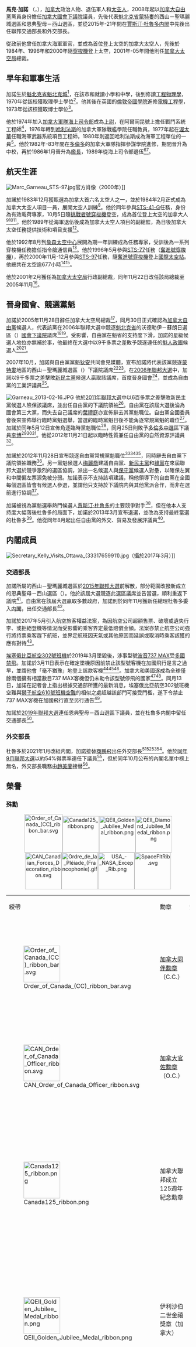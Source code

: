 {{noteTA|G1=地名|G2=Canada
|1=zh-cn:特鲁多; zh-hk:杜魯多; zh-tw:杜魯道
|2=zh-cn:航天飞机; zh-hk:太空穿梭機; zh-tw:太空梭
|3=zh-cn:约翰逊; zh-hk:詹森; zh-tw:詹森
|4=zh-cn:美国国家航空航天局;zh-tw:美國國家航空暨太空總署;zh-hk:美國太空總署;
}}
{{Infobox officeholder
|honorific-prefix = 
|name             = 馬克·加諾
|native_name      = {{lang|en|Marc Garneau}} {{post-nominals|country=CAN|PC|CC|CD|MP|size=100%}}
|honorific-suffix = 
|image            = Marc Garneau - 2018 (42748534304) (cropped).jpg
|caption          = 2018年的加諾

|office           = [[加拿大全球事务部|加拿大外交部長]]
|primeminister    = [[賈斯汀·杜魯多|賈斯汀·杜魯多]]
|term_start       = 2021年1月12日
|term_end         = 2021年10月26日
|predecessor      = [[商鵬飛|商鵬飛]]
|successor        = [[趙美蘭|趙美蘭]]

|office1          = [[加拿大交通部|加拿大交通部長]]
|primeminister1   = [[賈斯汀·杜魯多|賈斯汀·杜魯多]]
|term_start1      = 2015年11月4日
|term_end1        = 2021年1月12日
|predecessor1     = {{lang|en|Lisa Raitt}}
|successor1       = [[艾誠致|艾誠致]]

|office2          = [[加拿大國會下議院|加拿大國會下議院]]議員
|constituency2    = 恩典聖母－西山
|term_start2      = 2015年10月19日
|term_end2        = 
|predecessor2     = （新成立選區）
|successor2       = 

|constituency3    = 西山－聖瑪麗城
|term_start3      = 2008年10月14日
|term_end3        = 2015年10月18日
|predecessor3     = {{lang|fr|Lucienne Robillard}}
|successor3       = （選區被廢除）

|birth_name       = {{lang|fr|Joseph Jean-Pierre Marc Garneau}}
|birth_date       = {{Birth date and age|1949|02|23}}<ref name="Parlinfo">{{cite web | url=https://lop.parl.ca/sites/ParlInfo/default/en_CA/People/Profile?personId=17305 | publisher=[[加拿大國會|加拿大國會]]圖書館 | title=Profile - Garneau, Marc | accessdate=2021-01-17 | archive-date=2021-04-24 | archive-url=https://web.archive.org/web/20210424141327/https://lop.parl.ca/sites/ParlInfo/default/en_CA/People/Profile?personId=17305 | dead-url=no }}</ref>
|birth_place      = [[加拿大|加拿大]][[魁北克省|魁北克省]][[魁北克城|魁北克城]]
|death_date       = 
|death_place      = 
|party            = [[加拿大自由黨|加拿大自由黨]]
|otherparty       = 
|alma_mater       = {{le|加拿大皇家軍事學院|Royal Military College of Canada}}<small>（B.Sc.，1970年）</small><br />[[倫敦帝國學院|倫敦帝國學院]]<small>（Ph.D.，1973年）</small>
|spouse           = Pamela<ref name="CBC100922">{{cite news|title=Westmount - Ville-Marie|url=https://www.cbc.ca/news/canada/westmount-ville-marie-1.959024|publisher=CBC News|date=2010-09-22|accessdate=2021-01-18|archive-date=2021-04-24|archive-url=https://web.archive.org/web/20210424142638/https://www.cbc.ca/news/canada/westmount-ville-marie-1.959024|dead-url=no}}</ref>
|children         = Simone、Yves、Adrien、George<ref name="CBC100922"/>
|residence        = [[加拿大|加拿大]][[魁北克省|魁北克省]]西山
|occupation       = 
|website          = {{URL|http://www.marcgarneau.ca/}}
|allegiance       = 加拿大
|branch           = [[皇家加拿大海軍|加拿大軍隊海上司令部]]
|rank             = [[艦長_(海軍)|艦長]]
|serviceyears     = 1974年–1989年
|module           = {{Infobox astronaut
|child            = yes
|type             = 國家研究委員會 / [[加拿大太空局|加拿大太空局]]太空人
|rank             = [[皇家加拿大海軍|加拿大軍隊海上司令部]][[艦長_(海軍)|艦長]]
|selection        = 1983年NRC群組
|time             = 29日2小時1分鐘
|mission          = [[STS-41-G|STS-41-G]]、[[STS-77|STS-77]]、[[STS-97|STS-97]]
|insignia         = [[File:STS-41-G_patch.png|50px]] [[File:STS-77_patch.svg|50px]] [[File:Sts-97-patch.svg|50px]]}}
}}
'''馬克·加諾''' {{post-nominals|country=CAN|PC|CC|CD|MP}}（{{lang|fr|Joseph Jean-Pierre Marc Garneau}}，{{bd|1949年|2月23日|}}），[[加拿大|加拿大]]政治人物、退伍軍人和[[太空人|太空人]]，2008年起以[[加拿大自由黨|加拿大自由黨]]黨員身份擔任[[加拿大國會下議院|加拿大國會下議院]]議員，先後代表[[魁北克省|魁北克省]][[蒙特婁|蒙特婁]]的西山－聖瑪麗城選區和恩典聖母－西山選區，並從2015年-21年間在[[賈斯汀·杜魯多内閣|賈斯汀·杜魯多内閣]]中先後出任聯邦交通部長和外交部長。

從政前他曾任加拿大海軍軍官，並成為首位登上太空的加拿大太空人，先後於1984年、1996年和2000年隨[[穿梭機|穿梭機]]登上太空，2001年-05年間他則任[[加拿大太空局|加拿大太空局]]總裁。

==早年和軍事生活==
加諾生於[[魁北克省|魁北克省]][[魁北克城|魁北克城]]<ref name="Parlinfo"/>，在該市和{{tsl|fr|Saint-Jean-sur-Richelieu|黎舍留河畔聖讓}}就讀小學和中學，後到{{le|加拿大皇家軍事學院|Royal Military College of Canada}}修讀[[工程物理學|工程物理學]]，1970年從該校獲取理學士學位<ref name="CSAbio">{{cite web | url=https://www.asc-csa.gc.ca/eng/astronauts/canadian/former/bio-marc-garneau.asp | publisher=[[加拿大太空局|加拿大太空局]] | title=Biography of Marc Garneau | accessdate=2021-01-17 | date=2006-08 | archive-date=2021-05-10 | archive-url=https://web.archive.org/web/20210510142954/https://www.asc-csa.gc.ca/eng/astronauts/canadian/former/bio-marc-garneau.asp | dead-url=no }}</ref>。他其後在英國的[[倫敦帝國學院|倫敦帝國學院]]進修[[電機工程學|電機工程學]]，1973年從該校獲取博士學位<ref name="CSAbio"/>。

他於1974年加入[[皇家加拿大海軍|加拿大軍隊海上司令部]]成為[[上尉_(海軍)|上尉]]，在阿爾岡昆號上擔任戰鬥系統工程師<ref name="bio">{{cite web | url=https://marcgarneau.libparl.ca/about/?lang=en | publisher=[[加拿大自由黨|加拿大自由黨]] | title=About Marc Garneau | accessdate=2021-01-17 | archive-date=2021-01-23 | archive-url=https://web.archive.org/web/20210123125935/https://marcgarneau.libparl.ca/about/?lang=en | dead-url=no }}</ref>，1976年轉到[[哈利法斯|哈利法斯]]的加拿大軍隊戰艦學院任職教員，1977年起在[[渥太華|渥太華]]任職海軍武器系統項目工程師，1980年則返回哈利法斯成為海軍工程單位的一員<ref name="CSAbio"/>。他於1982年-83年間在[[多倫多|多倫多]]的加拿大軍隊指揮參謀學院進修，期間晉升為中校，再於1986年1月晉升為[[艦長_(海軍)|艦長]]，1989年從海上司令部退伍<ref name="CSAbio"/><ref name="bio"/>。

==航天生涯==
[[File:Marc_Garneau_STS-97.jpg|thumb]]官方肖像（2000年）]]

加諾於1983年12月獲甄選為加拿大首六名太空人之一，並於1984年2月正式成為加拿大太空人項目一員，展開太空人訓練<ref name="CSAbio"/>。他於同年參與[[STS-41-G|STS-41-G]]任務，身份為有效載荷專家，10月5日隨[[挑戰者號穿梭機|挑戰者號穿梭機]]登空，成為首位登上太空的加拿大人<ref name="Parlinfo"/><ref name="CSAbio"/><ref name="NASA">{{cite web|title=Marc Garneau (PH.D.) Astronaut, Canadian Space Agency (Former)|url=http://www.jsc.nasa.gov/Bios/htmlbios/garneau.html|publisher=NASA|access-date=2011-12-12|archive-date=2000-08-31|archive-url=https://web.archive.org/web/20000831021300/http://www.jsc.nasa.gov/bios/htmlbios/garneau.html|dead-url=no}}</ref>。他於1989年從海軍退伍後成為加拿大太空人項目的副總監，為日後加拿大太空任務提供技術和項目支援<ref name="CSAbio"/>。

他於1992年8月到[[林登·约翰逊太空中心|詹森太空中心]]展開為期一年訓練成為任務專家，受訓後為一系列穿梭機任務擔任指令艙通信員<ref name="CSAbio"/>。他於1996年5月參與[[STS-77|STS-77]]任務（[[奮進號穿梭機|奮進號穿梭機]]），再於2000年11月-12月參與[[STS-97|STS-97]]任務，隨[[奮進號穿梭機|奮進號穿梭機]]登上[[國際太空站|國際太空站]]。他總共在太空逾677小時<ref name="CSAbio"/><ref>{{cite web|title=Biographical Data: Mark Garneau|url=http://www.jsc.nasa.gov/Bios/htmlbios/garneau.html|publisher=NASA|access-date=2012-11-09|archive-date=2000-08-31|archive-url=https://web.archive.org/web/20000831021300/http://www.jsc.nasa.gov/bios/htmlbios/garneau.html|dead-url=no}}</ref>。

他於2001年2月獲任為[[加拿大太空局|加拿大太空局]]行政副總裁，同年11月22日改任該局總裁至2005年11月<ref name="CSAbio"/>。

==晉身國會、競選黨魁==
加諾於2005年11月28日辭任加拿大太空局總裁<ref name="CSAbio"/>，同月30日正式確認為[[加拿大自由黨|加拿大自由黨]]候選人，代表該黨在2006年聯邦大選中競逐[[魁北克省|魁北克省]]的沃德勒伊－蘇朗日選區（{{lang|fr|Vaudreuil—Soulanges}}）[[加拿大國會下議院|國會下議院]]議席<ref>{{cite news|title=Space star Garneau runs for Liberals in BQ riding|url=https://www.cbc.ca/news/canada/space-star-garneau-runs-for-liberals-in-bq-riding-1.529975|publisher=CBC News|date=2005-11-30|accessdate=2021-01-18|archive-date=2021-04-24|archive-url=https://web.archive.org/web/20210424142647/https://www.cbc.ca/news/canada/space-star-garneau-runs-for-liberals-in-bq-riding-1.529975|dead-url=no}}</ref><ref>{{cite news|title=Canadian to live on space station|url=http://www.canada.com/calgaryherald/news/story.html?id=d9b95058-afc9-4b08-935c-693087c5584a|access-date=2012-10-20|newspaper=The Calgary Herald|date=2008-02-12|archive-url=https://web.archive.org/web/20150923224042/http://www.canada.com/calgaryherald/news/story.html?id=d9b95058-afc9-4b08-935c-693087c5584a|archive-date=2015-09-23}}</ref>。受{{le|贊助醜聞|Sponsorship scandal}}影響，自由黨在魁省的支持度下滑，加諾的星級候選人地位亦無補於事，他最終在大選中以9千多票之差敗予競逐連任的[[魁人政團|魁人政團]]候選人{{le|黃美麗|Meili Faille}}<ref>{{cite news|title=Voters deliver high-profile wins, defeats|url=http://www.cbc.ca/news/canada/voters-deliver-high-profile-wins-defeats-1.619524|access-date=2014-07-02|newspaper=Canadian Broadcasting Corporation|date=2006-01-24|archive-date=2021-04-24|archive-url=https://web.archive.org/web/20210424141426/https://www.cbc.ca/news/canada/voters-deliver-high-profile-wins-defeats-1.619524|dead-url=no}}</ref><ref>{{cite news|title=Conservatives make breakthrough in Quebec; Bloc wins 51 seats|url=http://www.cbc.ca/news/canada/conservatives-make-breakthrough-in-quebec-bloc-wins-51-seats-1.586146|access-date=2014-07-02|newspaper=Canadian Broadcasting Corporation|date=2006-01-24|archive-date=2014-04-16|archive-url=https://web.archive.org/web/20140416201625/http://www.cbc.ca/news/canada/conservatives-make-breakthrough-in-quebec-bloc-wins-51-seats-1.586146|dead-url=no}}</ref>。

2007年10月，加諾與自由黨黨魁[[斯特凡·迪翁|狄安]]共同會見媒體，宣布加諾將代表該黨競逐[[蒙特婁|蒙特婁]]地區的西山－聖瑪麗城選區（{{lang|fr|Westmount—Ville-Marie}}）下議院議席<ref name="confirmed">{{cite news|title=Garneau confirmed on local ballot|url=http://www.westmountexaminer.com/Politics/2007-10-19/article-673308/Garneau-confirmed-on-local-ballot/1|access-date=2012-10-21|newspaper=Westmount Examiner|date=2007-10-19|archive-url=https://web.archive.org/web/20140505042146/http://www.westmountexaminer.com/Politics/2007-10-19/article-673308/Garneau-confirmed-on-local-ballot/1|archive-date=2014-05-05}}</ref><ref>{{cite news|title=Space pioneer Garneau to run as Liberal in Montreal riding|url=https://www.cbc.ca/news/canada/montreal/space-pioneer-garneau-to-run-as-liberal-in-montreal-riding-1.632920|publisher=CBC News|date=2007-10-19|accessdate=2021-01-18|archive-date=2021-04-24|archive-url=https://web.archive.org/web/20210424144121/https://www.cbc.ca/news/canada/montreal/space-pioneer-garneau-to-run-as-liberal-in-montreal-riding-1.632920|dead-url=no}}</ref>。在[[2008年加拿大聯邦大選|2008年聯邦大選]]中，加諾以9千多票之差擊敗[[加拿大新民主黨|新民主黨]]候選人贏取該議席，首度晉身國會<ref>{{cite news|title=Tight Liberal/NDP race predicted for Westmount-Ville Marie by-election|url=http://www.westislandchronicle.com/News/Politics/2008-08-13/article-636167/Tight-Liberal-NDP-race-predicted-for-Westmount-Ville-Marie-by-election/1|access-date=2012-10-21|newspaper=The West Island Chronicle|date=2008-08-13|archive-date=2015-09-10|archive-url=https://web.archive.org/web/20150910041626/http://www.westislandchronicle.com/News/Politics/2008-08-13/article-636167/Tight-Liberal-NDP-race-predicted-for-Westmount-Ville-Marie-by-election/1|dead-url=no}}</ref>，並成為自由黨的工業評議員<ref name="Parlinfo"/>。

[[File:Garneau_2013-02-16.JPG|thumb]]
他於[[2011年加拿大聯邦大選|2011年聯邦大選]]中以6百多票之差擊敗新民主黨候選人險保該議席，並出任自由黨的下議院領袖<ref name="Parlinfo"/>。自由黨在該屆大選後淪為國會第三大黨，而失去自己議席的[[葉禮庭|葉禮庭]]亦宣佈辭去其黨魁職位。自由黨全國委員會後來宣佈舉行臨時黨魁選舉，當選的臨時黨魁日後不能角逐常規黨魁的職位<ref>{{cite news|title=Liberals delay decision on finding interim leader|url=http://edmonton.ctv.ca/servlet/an/local/CTVNews/20110511/liberal-members-meet-ottawa-110511/20110511/?hub=EdmontonHome|accessdate=2012-05-01|newspaper=CTV|date=2011-05-11}}</ref>。加諾於同年5月12日宣佈角逐臨時黨魁職位<ref>{{cite news|title=Garneau vies for interim Liberal leadership|url=https://www.cbc.ca/news/canada/montreal/garneau-vies-for-interim-liberal-leadership-1.1009094|publisher=CBC News|date=2011-05-12|accessdate=2021-01-18|archive-date=2021-04-24|archive-url=https://web.archive.org/web/20210424142745/https://www.cbc.ca/news/canada/montreal/garneau-vies-for-interim-liberal-leadership-1.1009094|dead-url=no}}</ref>，同月25日則敗予[[多倫多中選區|多倫多中選區]]下議員[[李博_(政治人物)|李博]]<ref>{{cite news|title=Bob Rae named Liberal interim leader|url=http://news.nationalpost.com/2011/05/25/bob-rae-named-liberal-interim-leader/|accessdate=2012-05-01|newspaper=National Post|date=2011-05-25|archive-date=2021-11-30|archive-url=https://web.archive.org/web/20211130131211/https://nationalpost.com/category/news/|dead-url=no}}</ref><ref name="rae">{{cite news|url=http://www.cbc.ca/news/politics/story/2011/05/25/pol-liberals-interim-leader.html|title=Liberals choose Rae as interim leader|date=2011-05-25|publisher=Canadian Broadcasting Corporation|access-date=2011-05-25|archive-date=2011-05-28|archive-url=https://web.archive.org/web/20110528033432/http://www.cbc.ca/news/politics/story/2011/05/25/pol-liberals-interim-leader.html|dead-url=no}}</ref><ref>{{cite web|url=https://www.thestar.com/news/canada/politics/article/996650--rae-takes-over-the-liberal-reins|title=Rae takes over the Liberal reins|date=2011-05-25|work=Toronto Star|access-date=2011-05-25|archive-date=2012-10-24|archive-url=https://web.archive.org/web/20121024072445/http://www.thestar.com/news/canada/politics/article/996650--rae-takes-over-the-liberal-reins|dead-url=no}}</ref>。他從2012年11月21日起以臨時性質兼任自由黨的自然資源評議員<ref>{{cite news|url=http://www.cbc.ca/news/politics/story/2012/11/21/pol-david-mcguinty-.html|title=MP McGuinty drops critic role over 'go back to Alberta' gibe|date=2012-11-21|access-date=2012-12-10|newspaper=Canadian Broadcasting Corporation|archive-date=2013-04-12|archive-url=https://web.archive.org/web/20130412195521/http://www.cbc.ca/news/politics/story/2012/11/21/pol-david-mcguinty-.html|dead-url=no}}</ref>。

加諾於2012年11月28日宣布競逐自由黨常規黨魁職位<ref>{{cite news|url=https://www.theglobeandmail.com/news/politics/mr-harper-is-a-one-trick-pony-marc-garneau-says-launching-liberal-leadership-bid/article5749056/|title='Mr. Harper is a one-trick pony,' Marc Garneau says, launching Liberal leadership bid|last=LeBlanc|first=Daniel|date=2012-11-28|access-date=2012-11-28|newspaper=Globe and Mail|archive-date=2021-04-24|archive-url=https://web.archive.org/web/20210424141552/https://www.theglobeandmail.com/news/politics/mr-harper-is-a-one-trick-pony-marc-garneau-says-launching-liberal-leadership-bid/article5749056/|dead-url=no}}</ref><ref>{{cite news|url=http://www.ctvnews.ca/canada/garneau-s-liberal-leadership-campaign-officially-blasts-off-1.1056701|title=Garneau's Liberal leadership campaign officially blasts off|date=2012-11-28|access-date=2012-11-28|newspaper=CTV News|archive-date=2021-04-24|archive-url=https://web.archive.org/web/20210424142739/https://www.ctvnews.ca/canada/garneau-s-liberal-leadership-campaign-officially-blasts-off-1.1056701|dead-url=no}}</ref><ref name="CBC121128">{{cite news|title=Ex-astronaut Marc Garneau launches Liberal leadership bid|url=https://www.cbc.ca/news/politics/ex-astronaut-marc-garneau-launches-liberal-leadership-bid-1.1238333|publisher=CBC News|date=2012-11-28|accessdate=2021-01-18|archive-date=2021-04-24|archive-url=https://web.archive.org/web/20210424141617/https://www.cbc.ca/news/politics/ex-astronaut-marc-garneau-launches-liberal-leadership-bid-1.1238333|dead-url=no}}</ref>，同時辭去自由黨下議院領袖職務<ref>{{cite news|url=http://www.therecord.com/news/canada/article/844810--ex-astronaut-marc-garneau-blasts-into-federal-liberal-leadership-race|title=Ex-astronaut Marc Garneau blasts into federal Liberal leadership race|last=Blatchford|first=Andy|date=2012-11-28|access-date=2012-12-10|newspaper=The Record}}</ref>。另一黨魁候選人[[梅麗喬|梅麗喬]]建議自由黨、[[加拿大新民主黨|新民主黨]]和[[加拿大綠黨|綠黨]]在來屆聯邦大選於競爭激烈的選區協調，派出一名候選人與[[加拿大保守黨|保守黨]]候選人對壘，以確保左翼和中間偏左票源免被分弱。加諾表示不支持該項建議，稱他領導下的自由黨在全國每個選區皆會有候選人參選，並謂他只支持於下議院内與其他黨派合作，而非在選前進行協調<ref name="CBC121128"/>。

加諾被視為黨魁選舉熱門候選人[[賈斯汀·杜魯多|賈斯汀·杜魯多]]的主要競爭對手<ref>{{cite news|url=http://globalnews.ca/news/313596/does-marc-garneau-create-problems-for-justin-trudeau/|title=Does Marc Garneau create problems for Justin Trudeau?|last=Abma|first=Derek|date=2012-11-28|access-date=2014-07-02|newspaper=Global News|archive-date=2021-04-24|archive-url=https://web.archive.org/web/20210424142742/https://globalnews.ca/news/313596/does-marc-garneau-create-problems-for-justin-trudeau/|dead-url=no}}</ref>，但在他本人支持度大幅落後杜魯多的局面下，加諾於2013年3月宣布退選，並改為支持最終當選的杜魯多<ref>{{cite news|title=Trudeau leadership win a 'fait accompli,' Garneau says|url=https://www.cbc.ca/news/politics/trudeau-leadership-win-a-fait-accompli-garneau-says-1.1315306|publisher=CBC News|first=Laura|last=Payton|first2=Leslie|last2=MacKinnon|date=2013-03-13|accessdate=2021-01-18|archive-date=2021-04-24|archive-url=https://web.archive.org/web/20210424141642/https://www.cbc.ca/news/politics/trudeau-leadership-win-a-fait-accompli-garneau-says-1.1315306|dead-url=no}}</ref>。他從同年8月起出任自由黨的外交、貿易及發展評議員<ref name="Parlinfo"/>。

==内閣成員==
[[File:Secretary_Kelly_Visits_Ottawa_(33317659911).jpg|thumb]]（攝於2017年3月）]]

===交通部長===
加諾所屬的西山－聖瑪麗城選區於[[2015年加拿大聯邦大選|2015年聯邦大選]]前解散，部分範圍改撥新成立的恩典聖母－西山選區（{{lang|fr|Notre-Dame-de-Grâce—Westmount}}）。他於該屆大選競逐此選區議席並告當選，順利重返下議院<ref name="Parlinfo"/>。自由黨在該屆大選贏取多數政府，加諾則於同年11月獲新任總理杜魯多委入[[賈斯汀·杜魯多内閣|内閣]]，出任交通部長<ref name="Parlinfo"/>。

加諾於2017年5月引入航空旅客權益法案，為因航空公司超額售票、破壞或遺失行李、或拒絕登機等情況而受影響的乘客界定最低賠償金額。法案亦禁止航空公司強行將持票乘客趕下航班，並界定航班因天氣或其他原因而延誤或取消時乘客該獲的應有對待<ref>{{Cite web|url=https://www.bbc.com/news/world-us-canada-39930241|title=Canada government tables airline passenger bill of rights|date=2017-05-16|website=[[BBC_News|BBC News]]|access-date=2017-05-17|archive-date=2021-05-04|archive-url=https://web.archive.org/web/20210504164012/https://www.bbc.com/news/world-us-canada-39930241|dead-url=no}}</ref>。

[[埃塞俄比亞航空302號班機空難|埃塞俄比亞航空302號班機]]於2019年3月墜毀後，涉事型號[[波音737_MAX|波音737 MAX]]受[[波音737_MAX停飛事件|多國禁飛]]。加諾於3月11日表示在確定墜機原因前禁止該型號客機在加國飛行是言之過早，並謂他會「毫不猶豫」地登上該款客機<ref>{{cite news |title=Transport Minister Marc Garneau Would Board Boeing 737 'Without Hesitation' Despite Crash |url=https://www.huffingtonpost.ca/2019/03/11/transport-minister-marc-garneau-would-board-boeing-737-without-hesitation-despite-crash_a_23689978/ |work=HuffPost Canada |date=2019-03-11 |accessdate=2021-01-19 |archive-date=2019-04-09 |archive-url=https://web.archive.org/web/20190409132241/https://www.huffingtonpost.ca/2019/03/11/transport-minister-marc-garneau-would-board-boeing-737-without-hesitation-despite-crash_a_23689978/ |dead-url=yes }}</ref><ref>{{cite news |title=加國運輸部長表明 對737 Max 8有信心 |url=http://www.mingpaocanada.com/tor/htm/News/20190312/taa2_r.htm |publisher=《明報》加東網 |date=2019-03-12 |accessdate=2021-01-18 |archive-date=2021-04-24 |archive-url=https://web.archive.org/web/20210424141707/http://www.mingpaocanada.com/tor/htm/News/20190312/taa2_r.htm |dead-url=no }}</ref><ref>{{cite news|title=Canada not grounding Boeing 737 after Ethiopian Airlines crash|url=https://www.cbc.ca/news/politics/ethiopian-airlines-crash-transport-canada-1.5051663|publisher=CBC News|date=2019-03-11|accessdate=2021-01-18|first=John Paul|last=Tasker|archive-date=2021-05-13|archive-url=https://web.archive.org/web/20210513195318/https://www.cbc.ca/news/politics/ethiopian-airlines-crash-transport-canada-1.5051663|dead-url=no}}</ref>。加拿大和美國遂成為全球僅餘兩個擁有相當數目737 MAX客機但仍未勒令該型號停飛的國家<ref>{{cite news|url=https://www.cnn.com/2019/03/12/africa/airlines-suspend-boeing-flights-intl/index.html|title=US and Canada are the only two nations still flying many Boeing 737 Max planes|agency=CNN|date=2019-03-12|accessdate=2021-01-19|archive-date=2019-04-12|archive-url=https://web.archive.org/web/20190412025015/https://www.cnn.com/2019/03/12/africa/airlines-suspend-boeing-flights-intl/index.html|dead-url=no}}</ref><ref>{{cite news|title=Canada's transport minister has no plans to ground Boeing 737|url=https://www.ctvnews.ca/politics/canada-s-transport-minister-has-no-plans-to-ground-boeing-737-1.4332697|date=2019-03-12|agency=CTV news|accessdate=2021-01-19|archive-date=2019-05-28|archive-url=https://web.archive.org/web/20190528183344/https://www.ctvnews.ca/politics/canada-s-transport-minister-has-no-plans-to-ground-boeing-737-1.4332697|dead-url=no}}</ref>。同月13日，加諾在記者會上指出根據交通部所獲的最新消息，埃塞俄比亞航空302號班機空難與[[獅子航空610號班機空難|獅子航空610號班機空難]]的相似之處超越該部門可接受門檻，遂下令禁止737 MAX客機在加國飛行直至另行通告<ref>{{cite news|title=Canada grounds Boeing 737 Max 8, bans jet from airspace following fatal crashes|url=https://www.cbc.ca/news/politics/garneau-boeing-ethiopia-crash-1.5054234|publisher=CBC News|date=2019-03-13|accessdate=2021-01-18|first=Catharine|last=Tunney|archive-date=2019-10-31|archive-url=https://web.archive.org/web/20191031110959/https://www.cbc.ca/news/politics/garneau-boeing-ethiopia-crash-1.5054234|dead-url=no}}</ref>。

加諾於[[2019年加拿大聯邦大選|2019年聯邦大選]]連任恩典聖母－西山選區下議員，並在杜魯多内閣中留任交通部長<ref name="Parlinfo"/>。

===外交部長===
杜魯多於2021年1月改組内閣，加諾接替[[商鵬飛|商鵬飛]]出任外交部長<ref name="Parlinfo"/><ref>{{cite news |title=杜魯多小規模改組內閣 否認為提前大選作準備 |url=http://www.mingpaocanada.com/tor/htm/News/20210113/tda1_r.htm |publisher=《明報》加東網 |date=2021-01-13 |accessdate=2021-01-19 |archive-date=2021-04-24 |archive-url=https://web.archive.org/web/20210424141852/http://www.mingpaocanada.com/tor/htm/News/20210113/tda1_r.htm |dead-url=no }}</ref><ref>{{cite news |title=杜魯多改組內閣 變動3部長職位 |url=https://www.singtao.ca/4714571/2021-01-12/news-%E6%9D%9C%E9%AD%AF%E5%A4%9A%E6%94%B9%E7%B5%84%E5%85%A7%E9%96%A3+%E8%AE%8A%E5%8B%953%E9%83%A8%E9%95%B7%E8%81%B7%E4%BD%8D/?variant=zh-hk |publisher=《星島日報》加東版 |date=2021-01-12 |accessdate=2021-01-19 |archive-date=2021-06-01 |archive-url=https://web.archive.org/web/20210601040210/https://www.singtao.ca/4714571/2021-01-12/news-%E6%9D%9C%E9%AD%AF%E5%A4%9A%E6%94%B9%E7%B5%84%E5%85%A7%E9%96%A3+%E8%AE%8A%E5%8B%953%E9%83%A8%E9%95%B7%E8%81%B7%E4%BD%8D/?variant=zh-hk |dead-url=no }}</ref><ref>{{Cite news|last=|first=|date=2021-01-11|title=Trudeau to shuffle ministers as Navdeep Bains leaves cabinet|work=CBC News|url=https://www.cbc.ca/news/politics/trudeau-cabinet-shuffle-small-1.5869541|access-date=2021-01-12|archive-date=2021-01-12|archive-url=https://archive.today/20210112165839/https://www.cbc.ca/news/politics/trudeau-cabinet-shuffle-small-1.5869541|dead-url=no}}</ref>。他於[[2021年加拿大聯邦大選|同年9月聯邦大選]]以約54%得票率連任下議員<ref>{{cite web | url=https://lop.parl.ca/sites/ParlInfo/default/en_CA/ElectionsRidings/Ridings/Profile?OrganizationId=11638 | publisher=[[加拿大國會|加拿大國會]]圖書館 | title=Profile - Notre-Dame-de-Grâce--Westmount, Quebec (2015-08-02 - ) | accessdate=2021-11-05 }}</ref>，但於同年10月公布的內閣名單中榜上無名，外交部長職務由[[趙美蘭|趙美蘭]]接替<ref>{{cite news|url=https://www.singtao.ca/5317126/2021-10-26/news-%E6%96%B0%E5%85%A7%E9%96%A3%E5%90%8D%E5%96%AE%E5%87%BA%E7%88%90+%E9%98%BF%E5%8D%97%E5%BE%B7%E5%87%BA%E4%BB%BB%E5%9C%8B%E9%98%B2%E9%83%A8%E9%95%B7+%E5%8E%9F%E5%A4%96%E4%BA%A4%E9%83%A8%E9%95%B7%E5%98%89%E8%AB%BE%E8%A2%AB%E6%92%A4%E6%8F%9B/?variant=zh-hk|title=新內閣名單出爐 阿南德出任國防部長 原外交部長嘉諾被撤換|work=《星島日報》加東版|date=2021-10-26|accessdate=2021-11-05|archive-date=2021-11-07|archive-url=https://web.archive.org/web/20211107115614/https://www.singtao.ca/5317126/2021-10-26/news-%E6%96%B0%E5%85%A7%E9%96%A3%E5%90%8D%E5%96%AE%E5%87%BA%E7%88%90+%E9%98%BF%E5%8D%97%E5%BE%B7%E5%87%BA%E4%BB%BB%E5%9C%8B%E9%98%B2%E9%83%A8%E9%95%B7+%E5%8E%9F%E5%A4%96%E4%BA%A4%E9%83%A8%E9%95%B7%E5%98%89%E8%AB%BE%E8%A2%AB%E6%92%A4%E6%8F%9B/?variant=zh-hk|dead-url=no}}</ref>。

==榮譽==
===殊勳===

<center>
[[File:Order_of_Canada_(CC)_ribbon_bar.svg|105px]][[File:Canada125_ribbon.png|100px]][[File:QEII_Golden_Jubilee_Medal_ribbon.png|100px]][[File:QEII_Diamond_Jubilee_Medal_ribbon.png|100px]]
<br />
[[File:CAN_Canadian_Forces_Decoration_ribbon.svg|100px]][[File:Ordre_de_la_Pléiade_(Francophonie).gif|100px]][[File:USA_-_NASA_Excep_Rib.png|100px]][[File:SpaceFltRib.svg|100px]]
<br />
</center>

{| class="wikitable"
|- style="background:silver;" align="center"
|綬帶 || 勳章 || 注釋
|-
|[[File:Order_of_Canada_(CC)_ribbon_bar.svg|100px]] || [[加拿大勳章|加拿大同伴勳章]]（C.C.） || 
* 2003年5月8日頒發
* 2003年12月12日敘任<ref name="CC">{{cite web|url=https://www.gg.ca/en/honours/recipients/146-14673|title=Captain Marc Garneau|publisher=[[加拿大總督|加拿大總督府]]|accessdate=2021-01-19|archive-date=2021-04-24|archive-url=https://web.archive.org/web/20210424141832/https://www.gg.ca/en/honours/recipients/146-14673|dead-url=no}}</ref>
|-
|[[File:CAN_Order_of_Canada_Officer_ribbon.svg|100px]] || [[加拿大勳章|加拿大官佐勳章]]（O.C.） || 
* 1984年12月17日頒發
* 1985年4月10日敘任<ref name="CC"/>
|-
|[[File:Canada125_ribbon.png|100px]] || 加拿大聯邦成立125週年紀念勳章 ||
* 1992年頒發
* 加諾為[[加拿大勳章|加拿大官佐勳章]]授勳者，遂獲發此勳章。
|-
|[[File:QEII_Golden_Jubilee_Medal_ribbon.png|100px]] || 伊利沙伯二世金禧獎章（加拿大）||
* 2002年頒發<ref>{{cite web |url=https://www.gg.ca/en/honours/recipients/125-42224 |title=The Golden Jubilee Medal: Dr. Marc Garneau |publisher=[[加拿大總督|加拿大總督府]] |accessdate=2021-01-19 |archive-date=2021-04-24 |archive-url=https://web.archive.org/web/20210424141838/https://www.gg.ca/en/honours/recipients/125-42224 |dead-url=no }}</ref>
* 加諾為[[加拿大勳章|加拿大官佐勳章]]授勳者，遂獲發此勳章。
|-
|[[File:QEII_Diamond_Jubilee_Medal_ribbon.png|100px]] || 伊利沙伯二世鑽禧獎章（加拿大）||
* 2012年頒發<ref>{{cite web |url=https://www.gg.ca/en/honours/recipients/126-1158 |title=The Diamond Jubilee Medal: Marc Garneau |publisher=[[加拿大總督|加拿大總督府]] |accessdate=2021-01-19 |archive-date=2021-04-24 |archive-url=https://web.archive.org/web/20210424141842/https://www.gg.ca/en/honours/recipients/126-1158 |dead-url=no }}</ref>
* 加諾為[[加拿大勳章|加拿大同伴勳章]]授勳者和[[加拿大國會下議院|加拿大國會下議院]]議員，在加拿大排名名單之列，遂獲發此勳章。
|-
|[[File:CD-ribbon.png|100px]] || {{le|加拿大軍隊獎章|Canadian Forces' Decoration}} ||
* 加諾在[[加拿大軍隊|加拿大軍隊]]服役滿12年後獲發此勳章。
|-
|[[File:Ordre_de_la_Pléiade_(Francophonie).gif|100px]] || [[法語國家及地區國際組織|法語國家及地區國際組織]]七星騎士勳章 ||
* 1997年9月16日頒發<ref>{{cite web |url=https://www.regionamerique-apf.org/bulletin/Vol8No1/art15.pdf |title=L'astronaute Marc Garneau décoré de l'Ordre de la Pléiade |publisher=Assemblée parlementaire de la Francophonie Région Amérique |accessdate=2021-01-19 |language=fr |archive-date=2021-04-24 |archive-url=https://web.archive.org/web/20210424141845/https://www.regionamerique-apf.org/bulletin/Vol8No1/art15.pdf |dead-url=no }}</ref>
|-
|[[File:USA_-_NASA_Excep_Rib.png|100px]] || [[美國太空總署|美國太空總署]]傑出服務獎章 ||
* 1997年頒發<ref name="CSAbio"/>
|-
|[[File:SpaceFltRib.svg|100px]] || [[美國宇航局太空飛行獎章|美國太空總署太空飛行獎章]] ||
* 1984年、1996年和2000年頒發<ref name="CSAbio"/>
|}

===名譽學位===
{| class="wikitable" style="width:100%;"
! style="width:20%;"| 地區
! style="width:20%;"| 日期
! style="width:40%;"| 院校
! style="width:20%;"| 學位
|-
| {{Flagu|Ontario}} || 1985年5月17日 || 加拿大皇家軍事學院 || 軍事科學博士（D.M.Sc.）<ref>{{cite web |url=https://www.rmc-cmr.ca/en/royal-military-college-canada-honorary-degree-recipients |title=Royal Military College of Canada Honorary Degree Recipients |publisher=加拿大皇家軍事學院 |accessdate=2020-11-04 |archive-date=2021-03-21 |archive-url=https://web.archive.org/web/20210321121749/https://www.rmc-cmr.ca/en/royal-military-college-canada-honorary-degree-recipients |dead-url=no }}</ref>
|-
| {{Flagu|Nova Scotia}} || 1985年 || 諾華士高沙理工大學 || 工程博士（D.Eng）<ref>{{cite web|url=https://www.dal.ca/academics/convocation/ceremonies/honorary_degree_recipients/hon_degree_1892_1999.html |title=1892 ‑ 1999 Honorary Degree Recipients |work=Dalhousie University |access-date=2015-12-17 |archive-url=https://web.archive.org/web/20151125052813/http://www.dal.ca/academics/convocation/ceremonies/honorary_degree_recipients/hon_degree_1892_1999.html |archive-date=2015-11-25 }}</ref>
|-
| {{Flagu|Quebec}} || 1985年 || [[拉瓦爾大學|拉瓦爾大學]]<ref name="CSAbio"/> || 
|-
| {{Flagu|Quebec}} || 1990年 || 聖讓皇家軍事學院<ref name="CSAbio"/> || 
|-
| {{Flagu|Ontario}} || 1997年 || [[渥太華大學|渥太華大學]] || [[名譽博士|名譽博士]]（D.Univ）<ref>{{cite web|url=https://www.uottawa.ca/president/people/garneau-marc#Array|title=GARNEAU, Marc – Office of the President – University of Ottawa|access-date=2015-12-17|archive-date=2021-04-24|archive-url=https://web.archive.org/web/20210424141913/https://www.uottawa.ca/president/people/garneau-marc#Array|dead-url=no}}</ref>
|-
| {{Flagu|Alberta}} || 2001年春季 || 萊斯布里奇大學 || [[理學博士|理學博士]]（D.Sc）<ref>{{cite web |url=http://www.uleth.ca/governance/sites/governance/files/UofL%20Honorary%20Degree%20Recipients%20July%202015_0.pdf |title=Honorary Degree Recipients |publisher=University of Lethbridge |access-date=2016-09-14 |archive-url=https://web.archive.org/web/20151209004207/http://www.uleth.ca/governance/sites/governance/files/UofL%20Honorary%20Degree%20Recipients%20July%202015_0.pdf |archive-date=2015-12-09 }}</ref> 
|-
| {{Flagu|Ontario}} || 2002年春季 || [[約克大學_(加拿大)|約克大學]] || [[理學博士|理學博士]]（D.Sc）<ref>{{cite web|url=http://secretariat.info.yorku.ca/senate/sub-committee-on-honorary-degrees-and-ceremonials/honorary-degree-recipients/ |title=Honorary Degree Recipients |access-date=2015-12-17 |archive-url=https://web.archive.org/web/20150318112748/http://secretariat.info.yorku.ca/senate/sub-committee-on-honorary-degrees-and-ceremonials/honorary-degree-recipients/ |archive-date=2015-03-18 }}</ref>
|-
| {{Flagu|Quebec}} || 2004年12月 || [[康考迪亞大學|康考迪亞大學]] || [[法學博士|法學博士]]（LL.D）<ref>{{cite web|url=https://www.concordia.ca/offices/archives/honorary-degree-recipients/2004/12/marc-garneau.html|title=Honorary degree citation – Marc Garneau|access-date=2015-12-17|archive-date=2021-04-24|archive-url=https://web.archive.org/web/20210424141916/https://www.concordia.ca/offices/archives/honorary-degree-recipients/2004/12/marc-garneau.html|dead-url=no}}</ref>
|-
| {{Flagu|Ontario}} || 2005年11月 || [[麥馬士達大學|麥馬士達大學]] || [[理學博士|理學博士]]（D.Sc）<ref>{{cite web |url=http://www.mcmaster.ca/univsec/reports_lists/S_HD_Recipients.pdf |title=Honorary Degree Recipients (Chronological), 1892–Present |publisher=McMaster University |date=2017-03-31 |accessdate=2017-05-19 |archive-date=2017-07-03 |archive-url=https://web.archive.org/web/20170703144417/http://www.mcmaster.ca/univsec/reports_lists/S_HD_Recipients.pdf |dead-url=no }}</ref>
|-
| {{Flagu|Alberta}} || 2006年 || 阿薩巴斯卡大學 || [[理學博士|理學博士]]（D.Sc）<ref>{{cite web|url=http://convocation.athabascau.ca/about/HRpast.php|title=Past Honorary Degree Recipients|work=Convocation, Athabasca University|access-date=2015-12-17|archive-date=2020-10-26|archive-url=https://web.archive.org/web/20201026192756/https://convocation.athabascau.ca/about/HRpast.php|dead-url=yes}}</ref>
|-
| {{Flagu|British Columbia}} || 2006年 || [[卑詩理工學院|卑詩理工學院]] || 理工博士（D.Tech）<ref>{{cite web|url=https://www.bcit.ca/about/awards/doctoraterecipients.shtml|title=BCIT : : About the Institute : : Honorary Doctorate of Technology Recipient|access-date=2015-12-17|archive-date=2019-11-06|archive-url=https://web.archive.org/web/20191106170225/https://www.bcit.ca/about/awards/doctoraterecipients.shtml|dead-url=no}}</ref>
|}

===以他命名的事物===
*{{Flagu|Ontario}}[[多倫多|多倫多]]：馬克·加諾高中（1987年從奧華利中學改為現稱）<ref>{{cite web|url=https://archive.macleans.ca/article/1987/10/19/spaced-out-students|title=Spaced-out students|date=1987-10-19|accessdate=2021-01-19|archive-date=2021-04-24|archive-url=https://web.archive.org/web/20210424141936/https://archive.macleans.ca/article/1987/10/19/spaced-out-students|dead-url=no}}</ref>
*{{Flagu|Ontario}}[[特倫頓_(安大略省)|特倫頓]]：馬克·加諾公立中學<ref>{{cite web|url=http://www.marc-garneau.cepeo.on.ca/|title=Accueil – École secondaire publique Marc-Garneau|access-date=2015-12-17|archive-date=2021-02-26|archive-url=https://web.archive.org/web/20210226223512/https://marc-garneau.cepeo.on.ca/|dead-url=no}}</ref>

===其他榮譽===
*加拿大航空學及太空學院名譽院士<ref name="CSAbio"/>
*皇家加拿大地理學會名譽會員（2014年）<ref>{{cite web|url=https://pm.gc.ca/en/cabinet/honourable-marc-garneau|title=The Honourable Marc Garneau|accessdate=2021-01-19|publisher=[[加拿大總理|加拿大總理]]辦公室|archive-date=2021-05-15|archive-url=https://web.archive.org/web/20210515160043/https://pm.gc.ca/en/cabinet/honourable-marc-garneau|dead-url=yes}}</ref>
*國際太空名人堂成員（1992年）<ref name=ep5>{{cite news|url=https://www.newspapers.com/clip/29989179/el_paso_times/|title=5 Inducted Into Space Hall of Fame|newspaper=El Paso Times|location=El Paso, Texas|date=1992-10-05|page=8|agency=Associated Press|via=Newspapers.com|accessdate=2021-01-19|archive-date=2019-04-12|archive-url=https://web.archive.org/web/20190412131627/https://www.newspapers.com/clip/29989179/el_paso_times/|dead-url=no}}</ref>

==參考資料==
{{reflist|2}}

==外部連結==
{{commonscat|Marc Garneau}}
*{{en}}[https://lop.parl.ca/sites/ParlInfo/default/en_CA/People/Profile?personId=17305 加拿大國會圖書館網站 馬克·加諾議員簡介] {{Wayback|url=https://lop.parl.ca/sites/ParlInfo/default/en_CA/People/Profile?personId=17305 |date=20210424141327 }} 

{{DEFAULTSORT:Garneau, Marc}}
[[Category:加拿大同伴勳章授勳者|Category:加拿大同伴勳章授勳者]]
[[Category:加拿大國會下議院議員|Category:加拿大國會下議院議員]]
[[Category:加拿大外交部長|Category:加拿大外交部長]]
[[Category:加拿大交通部長|Category:加拿大交通部長]]
[[Category:加拿大皇家海軍軍官|Category:加拿大皇家海軍軍官]]
[[Category:加拿大自由黨黨員|Category:加拿大自由黨黨員]]
[[Category:加拿大皇家軍事學院校友|Category:加拿大皇家軍事學院校友]]
[[Category:倫敦帝國學院校友|Category:倫敦帝國學院校友]]
[[Category:太空人出身的政治人物|Category:太空人出身的政治人物]]
[[Category:加拿大太空人|Category:加拿大太空人]]
[[Category:系統工程師|Category:系統工程師]]
[[Category:法裔加拿大人|Category:法裔加拿大人]]
[[Category:魁北克市人|Category:魁北克市人]]
[[Category:蒙特婁政治人物|Category:蒙特婁政治人物]]